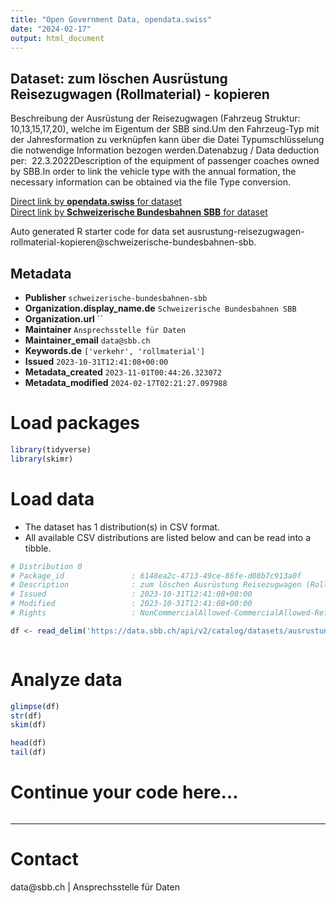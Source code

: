 ```yaml
---
title: "Open Government Data, opendata.swiss"
date: "2024-02-17"
output: html_document
---
```


## Dataset: zum löschen Ausrüstung Reisezugwagen (Rollmaterial) - kopieren

Beschreibung der Ausrüstung der Reisezugwagen (Fahrzeug Struktur: 10,13,15,17,20), welche im Eigentum der SBB sind.Um den Fahrzeug-Typ mit der Jahresformation zu verknüpfen kann über die Datei Typumschlüsselung die notwendige Information bezogen werden.Datenabzug / Data deduction per:  22.3.2022Description of the equipment of passenger coaches owned by SBB.In order to link the vehicle type with the annual formation, the necessary information can be obtained via the file Type conversion.

[Direct link by **opendata.swiss** for dataset](https://opendata.swiss/de/dataset/zum-loschen-ausrustung-reisezugwagen-rollmaterial-kopieren)<br>
[Direct link by **Schweizerische Bundesbahnen SBB** for dataset](https://data.sbb.ch/explore/dataset/ausrustung-reisezugwagen-rollmaterial-kopieren/)

Auto generated R starter code for data set ausrustung-reisezugwagen-rollmaterial-kopieren@schweizerische-bundesbahnen-sbb.

## Metadata

- **Publisher** `schweizerische-bundesbahnen-sbb`
- **Organization.display_name.de** `Schweizerische Bundesbahnen SBB`
- **Organization.url** ``
- **Maintainer** `Ansprechsstelle für Daten`
- **Maintainer_email** `data@sbb.ch`
- **Keywords.de** `['verkehr', 'rollmaterial']`
- **Issued** `2023-10-31T12:41:08+00:00`
- **Metadata_created** `2023-11-01T00:44:26.323072`
- **Metadata_modified** `2024-02-17T02:21:27.097988`


# Load packages

```r

library(tidyverse)
library(skimr)

```

# Load data

-   The dataset has 1 distribution(s) in CSV format.
-   All available CSV distributions are listed below and can be read into a tibble.

```r

# Distribution 0
# Package_id               : 6148ea2c-4713-49ce-86fe-d08b7c913a0f
# Description              : zum löschen Ausrüstung Reisezugwagen (Rollmaterial) - kopieren (csv)
# Issued                   : 2023-10-31T12:41:08+00:00
# Modified                 : 2023-10-31T12:41:08+00:00
# Rights                   : NonCommercialAllowed-CommercialAllowed-ReferenceRequired

df <- read_delim('https://data.sbb.ch/api/v2/catalog/datasets/ausrustung-reisezugwagen-rollmaterial-kopieren/exports/csv')



```

# Analyze data

```r

glimpse(df)
str(df)
skim(df)

head(df)
tail(df)

```

# Continue your code here...

```r

```

------------------------------------------------------------------------

# Contact

data@sbb.ch | Ansprechsstelle für Daten
